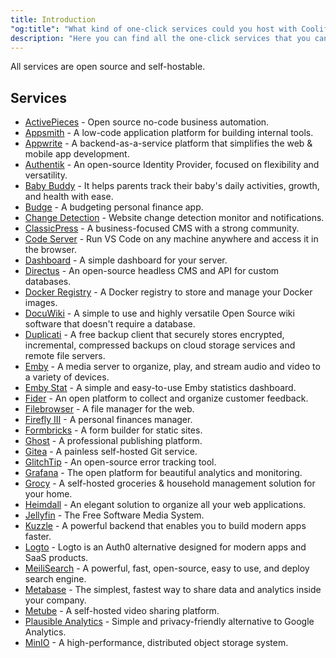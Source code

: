 ```yaml
---
title: Introduction
"og:title": "What kind of one-click services could you host with Coolify"
description: "Here you can find all the one-click services that you can host with Coolify."
---
```


All services are open source and self-hostable.

## Services

- [ActivePieces](./activepieces) - Open source no-code business automation.
- [Appsmith](./appsmith) - A low-code application platform for building internal tools.
- [Appwrite](./appwrite) - A backend-as-a-service platform that simplifies the web & mobile app development.
- [Authentik](./authentik) - An open-source Identity Provider, focused on flexibility and versatility.
- [Baby Buddy](./babybuddy) - It helps parents track their baby's daily activities, growth, and health with ease.
- [Budge](./budge) - A budgeting personal finance app.
- [Change Detection](./changedetection) - Website change detection monitor and notifications.
- [ClassicPress](./classicpress) - A business-focused CMS with a strong community.
- [Code Server](./code-server) - Run VS Code on any machine anywhere and access it in the browser.
- [Dashboard](./dashboard) - A simple dashboard for your server.
- [Directus](./directus) - An open-source headless CMS and API for custom databases.
- [Docker Registry](../../knowledge-base/docker/registry) - A Docker registry to store and manage your Docker images.
- [DocuWiki](./dokuwiki) - A simple to use and highly versatile Open Source wiki software that doesn't require a database.
- [Duplicati](./duplicati) - A free backup client that securely stores encrypted, incremental, compressed backups on cloud storage services and remote file servers.
- [Emby](./emby) - A media server to organize, play, and stream audio and video to a variety of devices.
- [Emby Stat](./emby-stat) - A simple and easy-to-use Emby statistics dashboard.
- [Fider](./fider) - An open platform to collect and organize customer feedback.
- [Filebrowser](./filebrowser) - A file manager for the web.
- [Firefly III](./firefly-iii) - A personal finances manager.
- [Formbricks](./formbricks) - A form builder for static sites.
- [Ghost](./ghost) - A professional publishing platform.
- [Gitea](./gitea) - A painless self-hosted Git service.
- [GlitchTip](./glitchtip) - An open-source error tracking tool.
- [Grafana](./grafana) - The open platform for beautiful analytics and monitoring.
- [Grocy](./grocy) - A self-hosted groceries & household management solution for your home.
- [Heimdall](./heimdall) - An elegant solution to organize all your web applications.
- [Jellyfin](./jellyfin) - The Free Software Media System.
- [Kuzzle](./kuzzle) - A powerful backend that enables you to build modern apps faster.
- [Logto](./logto) - Logto is an Auth0 alternative designed for modern apps and SaaS products.
- [MeiliSearch](./meilisearch) - A powerful, fast, open-source, easy to use, and deploy search engine.
- [Metabase](./metabase) - The simplest, fastest way to share data and analytics inside your company.
- [Metube](./metube) - A self-hosted video sharing platform.
- [Plausible Analytics](./plausible) - Simple and privacy-friendly alternative to Google Analytics.
- [MinIO](./minio) - A high-performance, distributed object storage system.
